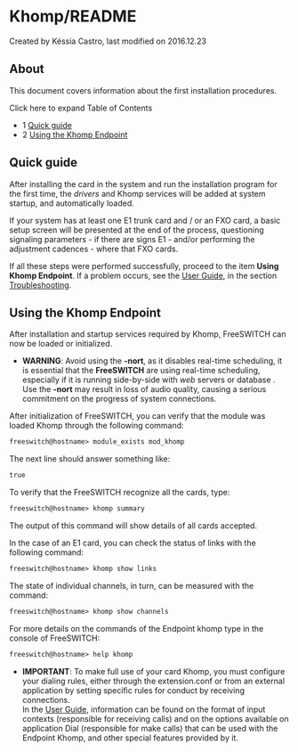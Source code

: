 
# Khomp/README 

 Created by  Késsia Castro, last modified on 2016.12.23

## About

This document covers information about the first installation procedures.

Click here to expand Table of Contents

* 1 [Quick guide](#quick-guide)
* 2 [Using the Khomp Endpoint](#using-the-khomp-endpoint)

## Quick guide

After installing the card in the system and run the installation program for the first time, the _drivers_ and Khomp services will be added at system startup, and automatically loaded.

If your system has at least one E1 trunk card and / or an FXO card, a basic setup screen will be presented at the end of the process, questioning signaling parameters - if there are signs E1 - and/or performing the adjustment cadences - where that FXO cards.

If all these steps were performed successfully, proceed to the item **Using Khomp Endpoint**. If a problem occurs, see the [User Guide](index.mdx#about), in the section [Troubleshooting](index.mdx#troubleshooting).

## Using the Khomp Endpoint

After installation and startup services required by Khomp, FreeSWITCH can now be loaded or initialized.

* **WARNING**: Avoid using the **\-nort**, as it disables real-time scheduling, it is essential that the **FreeSWITCH** are using real-time scheduling, especially if it is running side-by-side with _web_ servers or database . Use the **\-nort** may result in loss of audio quality, causing a serious commitment on the progress of system connections.

After initialization of FreeSWITCH, you can verify that the module was loaded Khomp through the following command: 

```xml
freeswitch@hostname> module_exists mod_khomp
```

The next line should answer something like:

```xml
true
```

To verify that the FreeSWITCH recognize all the cards, type:

```xml
freeswitch@hostname> khomp summary
```

The output of this command will show details of all cards accepted.

In the case of an E1 card, you can check the status of links with the following command:

```xml
freeswitch@hostname> khomp show links
```

The state of individual channels, in turn, can be measured with the command:

```xml
freeswitch@hostname> khomp show channels
```

For more details on the commands of the Endpoint khomp type in the console of FreeSWITCH:

```xml
freeswitch@hostname> help khomp
```

* **IMPORTANT**: To make full use of your card Khomp, you must configure your dialing rules, either through the extension.conf or from an external application by setting specific rules for conduct by receiving connections.  
In the [User Guide](index.mdx#about), information can be found on the format of input contexts (responsible for receiving calls) and on the options available on application Dial (responsible for make calls) that can be used with the Endpoint Khomp, and other special features provided by it.


